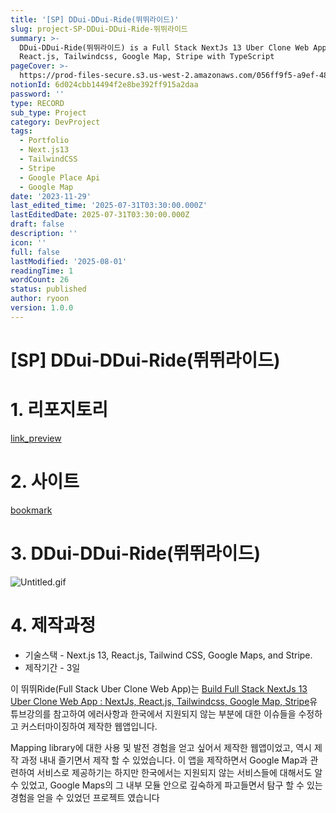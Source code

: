 ```yaml
---
title: '[SP] DDui-DDui-Ride(뛰뛰라이드)'
slug: project-SP-DDui-DDui-Ride-뛰뛰라이드
summary: >-
  DDui-DDui-Ride(뛰뛰라이드) is a Full Stack NextJs 13 Uber Clone Web App w/ NextJs,
  React.js, Tailwindcss, Google Map, Stripe with TypeScript
pageCover: >-
  https://prod-files-secure.s3.us-west-2.amazonaws.com/056ff9f5-a9ef-486f-8acb-9eef51d06a2d/6831c6ce-9878-410b-a8bd-79d52817ac54/%E1%84%89%E1%85%B3%E1%84%8F%E1%85%B3%E1%84%85%E1%85%B5%E1%86%AB%E1%84%89%E1%85%A3%E1%86%BA_2023-12-04_%E1%84%8B%E1%85%A9%E1%84%92%E1%85%AE_1.15.41.png?X-Amz-Algorithm=AWS4-HMAC-SHA256&X-Amz-Content-Sha256=UNSIGNED-PAYLOAD&X-Amz-Credential=ASIAZI2LB4662MZRNC5M%2F20250801%2Fus-west-2%2Fs3%2Faws4_request&X-Amz-Date=20250801T015235Z&X-Amz-Expires=3600&X-Amz-Security-Token=IQoJb3JpZ2luX2VjELr%2F%2F%2F%2F%2F%2F%2F%2F%2F%2FwEaCXVzLXdlc3QtMiJHMEUCIAJfeofs4E2d8qckL6dUt3m4mlhxMupsoc7MfE%2F9c%2BHFAiEAw%2FW09bD2OH0t0PU5rQ7REFZJXleFqurbuM%2FHnnZXd6cqiAQI4%2F%2F%2F%2F%2F%2F%2F%2F%2F%2F%2FARAAGgw2Mzc0MjMxODM4MDUiDMLklh%2Fa%2BHyIeLGuJyrcA%2BrfSgAxXU1XhHD4hfDHIQrvWLji9xllqGnK%2BniwxQrUELaHZhSX6yBVaPaZF9mqlAMl6dNNGqeT0cdlrTzFEFti10YlAPBeiikUDIj5qbwMjO2ryxGxc77MA7MDZECpm8Tn0XCNyDLs3hGEcuAy6koxUju4DC1O4vESYadS176bzG2H27Rt2M1LtCJsIwPc3Cyd21H%2FaoXo9jXXveThXrnLo%2FA%2FJc63Vqxp9P%2BG9kHfY8CPqUI9uLoKvSDW6o3ChXmGX6llbMKhw2SIGkid%2FK5OYQZ4%2FMGu4HJdCzFPYGAF23NNmNRwhQOROqMSQr3UfY1VHRj%2FLcjHgAfpAGQPNNDqMapK%2B%2FZSTIA9r65WKHumyHdr%2ByYkpmqN59Gz8RtK7Yd2y%2FF7AGSkE%2FoGgfONfhYR6yhhya77cAyfPKGMJzBJVhrlGj30wn20t%2FEub3N5HyhWmJ%2B0H9s5ufHfDOknAVOc34mV%2BQGs7cb9hRwIFmN9VLxbc6VX%2BLeQP4AzJyLkgSdZTwBP3qvXRYP6BdTPI6m2f7uXp1ZaVOkT561YuUlJIF5KDvqLC82iYm6U689boVfGcOZLTsB%2BTtECCj3SezRDBgdWH6vmIv9IQKtiH7KHSqn86p3MEy4%2F%2BQrnMO2xsMQGOqUBujPSufrZ5CqFGrxd8itWPGeZuXnHvE28P9KrmJOZvy%2BD4kvYX%2FphJuWB6MdWyduhE9ZZVsqgj2PDAETOzGDLYCC2ZTiOdvwwSm%2FAzUTPwhSVI4eOsghT7eoMLgx4lq0hcn%2B9LVPbS5IbjcViPgx137cqYI8%2BXs6%2FvwvlGPRAMc%2BE3q0P%2BZfFcpN07ZVlNl2mQAQaeHhEitpEG%2BKFy%2BC3xt%2Bac%2BOE&X-Amz-Signature=705857b476797c56c2dc8454d9df072e77fb287714aec8acf9d7eec8933dd575&X-Amz-SignedHeaders=host&x-amz-checksum-mode=ENABLED&x-id=GetObject
notionId: 6d024cbb14494f2e8be392ff915a2daa
password: ''
type: RECORD
sub_type: Project
category: DevProject
tags:
  - Portfolio
  - Next.js13
  - TailwindCSS
  - Stripe
  - Google Place Api
  - Google Map
date: '2023-11-29'
last_edited_time: '2025-07-31T03:30:00.000Z'
lastEditedDate: 2025-07-31T03:30:00.000Z
draft: false
description: ''
icon: ''
full: false
lastModified: '2025-08-01'
readingTime: 1
wordCount: 26
status: published
author: ryoon
version: 1.0.0
---
```

# [SP] DDui-DDui-Ride(뛰뛰라이드)


# 1. 리포지토리


[link_preview](https://github.com/ryoon-with-wisdomtrees/DDui-DDui-Ride)


# 2. 사이트


[bookmark](https://ddui-ddui-ride.vercel.app/)


# 3. DDui-DDui-Ride(뛰뛰라이드)


![Untitled.gif](https://prod-files-secure.s3.us-west-2.amazonaws.com/056ff9f5-a9ef-486f-8acb-9eef51d06a2d/d43dcd16-d203-4ef2-9a02-2b48d729d26e/Untitled.gif?X-Amz-Algorithm=AWS4-HMAC-SHA256&X-Amz-Content-Sha256=UNSIGNED-PAYLOAD&X-Amz-Credential=ASIAZI2LB466Z2CJWCIO%2F20250801%2Fus-west-2%2Fs3%2Faws4_request&X-Amz-Date=20250801T015347Z&X-Amz-Expires=3600&X-Amz-Security-Token=IQoJb3JpZ2luX2VjELr%2F%2F%2F%2F%2F%2F%2F%2F%2F%2FwEaCXVzLXdlc3QtMiJIMEYCIQD6i9JI5tnD4kvDBdJyxYklfwqQ27TWZzhNsfnWMwT3fAIhAJUV%2Bj1ejSU2FlHFXRtMVv3kgAV2YBF%2BfrXRgVBFO6p8KogECOP%2F%2F%2F%2F%2F%2F%2F%2F%2F%2FwEQABoMNjM3NDIzMTgzODA1IgxDIxcshaMya0mdYRQq3AOcC17mv5kHGdmhFqG6%2FgEssdxN2mKbpqaTlvKdDe0GnUavA9%2BaekX%2BKE49sAOy8rnIZpSA17joGzJHikP%2FAvOfKrphz85icwL%2BV039IDu7zDXa9ygCWq%2FJTwsuRdv8vXeBTXZuL5W4ljOhYgYgYZATKKAH0atE6mtsNlB4u2V0dUyXm4m%2BCAj28QefCWc7Db5DiaJ5LDFvnUm4fq1dTS6u7ttrSkKoBbVDe5nlbjZnC2YnRavm8f%2FGXPBqSceTRXcFbUMuueQm6gDsin6vDvrXloG1vNEZoeYjKLi4%2BTxRTwK6%2B9E9990NDdG64WjLjYaYf3C66tqfitWElx8%2FUtQGyEp9KsrgYtxTJ7cWWpRA2u7upomfrk9GTs33OEFTBO4b56jxqNDJ%2F%2BVtgbLvrkqM%2BFG4YCNECWPdUiwi72Uj6CElX3XIwtu0LsaBwefzePmFsglLqUdNDV%2FxMBJljEMVIUbHCTd2Nvte97FwimA9A8sttN6q0mpAaDrcwI0a7JKaf7SDsgfUjIup08yiY9ASrgYRu3u1LY%2B6OlTinIHzF%2FTluwEsbb2M8gztUkP0ws%2BNLGEvmd3RGtFcnPfqCwBd4C6bmLi97ZcNWbSjTV7Yo%2FjLbJ%2FevRoX28GacDDksbDEBjqkARncqg4smb34AYSA6HykfJMm0fkhzeyyZzXUEDgcjv5pDdD6IEHiUm%2B%2F1ofZ1gZC%2FxkEBZaptKKodIUYC5OnsBFuitxtArbnz0Ij9GId0ec7IblxMCXqzRswm3fsI6bjP%2F7ZYo0Vg563kXsg1BvSNZ2bi5e2fAOzXXNxb36mf7td0b8%2FoR5Y7%2B2ZJDLbobb%2BhIrsphWMWOWrNw%2BCMgMjgnoGsxBF&X-Amz-Signature=506e37a0055793a0d1f7e82197e565d36c4b8925b00387d8e027ea876c9ab8ca&X-Amz-SignedHeaders=host&x-amz-checksum-mode=ENABLED&x-id=GetObject)


# 4. 제작과정

- 기술스택 - Next.js 13, React.js, Tailwind CSS, Google Maps, and Stripe.
- 제작기간 - 3일

이 뛰뛰Ride(Full Stack Uber Clone Web App)는 [Build Full Stack NextJs 13 Uber Clone Web App : NextJs, React.js, Tailwindcss, Google Map, Stripe](https://www.youtube.com/watch?v=pwsjvnADNGk&t=6594s)유튜브강의를 참고하여 에러사항과 한국에서 지원되지 않는 부분에 대한 이슈들을 수정하고 커스터마이징하여 제작한 웹앱입니다.


Mapping library에 대한 사용 및 발전 경험을 얻고 싶어서 제작한 웹앱이었고, 역시 제작 과정 내내 즐기면서 제작 할 수 있었습니다. 이 앱을 제작하면서 Google Map과 관련하여 서비스로 제공하기는 하지만 한국에서는 지원되지 않는 서비스들에 대해서도 알 수 있었고, Google Maps의 그 내부 모듈 안으로 깊숙하게 파고들면서 탐구 할 수 있는 경험을 얻을 수 있었던 프로젝트 였습니다

